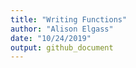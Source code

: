 ```yaml
---
title: "Writing Functions"
author: "Alison Elgass"
date: "10/24/2019"
output: github_document
---
```

